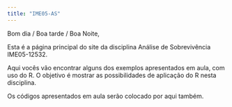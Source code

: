 ```yaml
---
title: "IME05-AS"
---
```


Bom dia / Boa tarde / Boa Noite,

Esta é a página principal do site da disciplina Análise de Sobrevivência IME05-12532.

Aqui vocês vão encontrar alguns dos exemplos apresentados em aula, com uso do R. O objetivo é mostrar as possibilidades de aplicação do R nesta disciplina.

Os códigos apresentados em aula serão colocado por aqui também.
